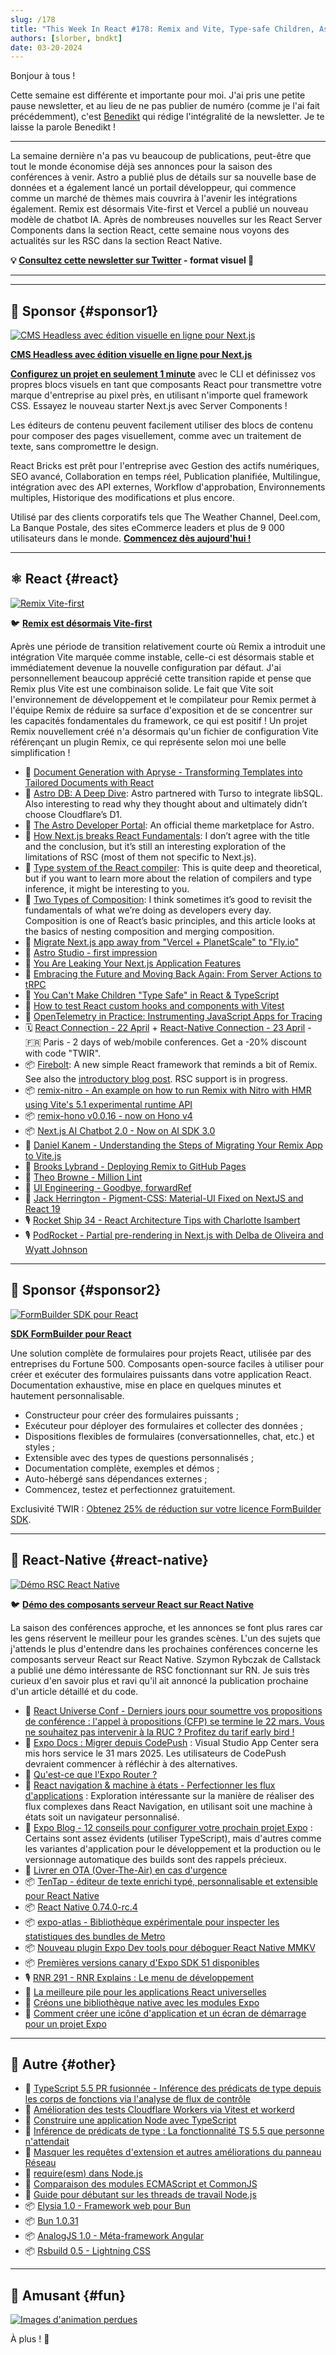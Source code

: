```yaml
---
slug: /178
title: "This Week In React #178: Remix and Vite, Type-safe Children, Astro DB, React Compiler, Firebolt, Vitest, Composition, Remix Nitro, RSC in React Native, TenTap, Expo Atlas, TypeScript, Elysia..."
authors: [slorber, bndkt]
date: 03-20-2024
---
```


Bonjour à tous !

Cette semaine est différente et importante pour moi. J'ai pris une petite pause newsletter, et au lieu de ne pas publier de numéro (comme je l'ai fait précédemment), c'est [Benedikt](https://twitter.com/bndkt) qui rédige l'intégralité de la newsletter. Je te laisse la parole Benedikt !

---

La semaine dernière n'a pas vu beaucoup de publications, peut-être que tout le monde économise déjà ses annonces pour la saison des conférences à venir. Astro a publié plus de détails sur sa nouvelle base de données et a également lancé un portail développeur, qui commence comme un marché de thèmes mais couvrira à l'avenir les intégrations également. Remix est désormais Vite-first et Vercel a publié un nouveau modèle de chatbot IA. Après de nombreuses nouvelles sur les React Server Components dans la section React, cette semaine nous voyons des actualités sur les RSC dans la section React Native.

<!-- truncate -->

**💡 [Consultez cette newsletter sur Twitter](https://slo.im/thread) - format visuel 🎨**

---


<Support />

---

## 💸 Sponsor {#sponsor1}

[![CMS Headless avec édition visuelle en ligne pour Next.js](/emails/issues/169/reactbricks.jpg)](https://reactbricks.com?utm_source=twir&utm_campaign=twir_2024&utm_medium=email)

**[CMS Headless avec édition visuelle en ligne pour Next.js](https://reactbricks.com?utm_source=twir&utm_campaign=twir_2024&utm_medium=email)**

[**Configurez un projet en seulement 1 minute**](https://reactbricks.com/sign-up?utm_source=twir&utm_campaign=twir_2024&utm_medium=email) avec le CLI et définissez vos propres blocs visuels en tant que composants React pour transmettre votre marque d'entreprise au pixel près, en utilisant n'importe quel framework CSS. Essayez le nouveau starter Next.js avec Server Components !

Les éditeurs de contenu peuvent facilement utiliser des blocs de contenu pour composer des pages visuellement, comme avec un traitement de texte, sans compromettre le design.

React Bricks est prêt pour l'entreprise avec Gestion des actifs numériques, SEO avancé, Collaboration en temps réel, Publication planifiée, Multilingue, intégration avec des API externes, Workflow d'approbation, Environnements multiples, Historique des modifications et plus encore.

Utilisé par des clients corporatifs tels que The Weather Channel, Deel.com, La Banque Postale, des sites eCommerce leaders et plus de 9 000 utilisateurs dans le monde.
[**Commencez dès aujourd'hui !**](https://reactbricks.com/sign-up?utm_source=twir&utm_campaign=twir_2024&utm_medium=email)

---

## ⚛️ React {#react}

[![Remix Vite-first](/emails/issues/178/remix_heart_vite.jpg)](https://twitter.com/markdalgleish/status/1770224011831890036)

🐦 [**Remix est désormais Vite-first**](https://twitter.com/markdalgleish/status/1770224011831890036)

Après une période de transition relativement courte où Remix a introduit une intégration Vite marquée comme instable, celle-ci est désormais stable et immédiatement devenue la nouvelle configuration par défaut. J'ai personnellement beaucoup apprécié cette transition rapide et pense que Remix plus Vite est une combinaison solide. Le fait que Vite soit l'environnement de développement et le compilateur pour Remix permet à l'équipe Remix de réduire sa surface d'exposition et de se concentrer sur les capacités fondamentales du framework, ce qui est positif ! Un projet Remix nouvellement créé n'a désormais qu'un fichier de configuration Vite référençant un plugin Remix, ce qui représente selon moi une belle simplification !

- 💸 [Document Generation with Apryse - Transforming Templates into Tailored Documents with React](https://apryse.com/blog/docx-generation-from-templates-react?utm_source=email&utm_medium=newsletter&utm_campaign=thisweekinreact4)
- 📜 [Astro DB: A Deep Dive](https://astro.build/blog/astro-db-deep-dive/): Astro partnered with Turso to integrate libSQL. Also interesting to read why they thought about and ultimately didn’t choose Cloudflare’s D1.
- 📜 [The Astro Developer Portal](https://astro.build/blog/dev-portal/): An official theme marketplace for Astro.
- 📜 [How Next.js breaks React Fundamentals](https://ondrejvelisek.github.io/how-nextjs-breaks-react-fundamentals/): I don’t agree with the title and the conclusion, but it’s still an interesting exploration of the limitations of RSC (most of them not specific to Next.js).
- 📜 [Type system of the React compiler](https://www.recompiled.dev/blog/type-system/): This is quite deep and theoretical, but if you want to learn more about the relation of compilers and type inference, it might be interesting to you.
- 📜 [Two Types of Composition](https://kyleshevlin.com/two-types-of-composition/): I think sometimes it’s good to revisit the fundamentals of what we’re doing as developers every day. Composition is one of React’s basic principles, and this article looks at the basics of nesting composition and merging composition.
- 📜 [Migrate Next.js app away from "Vercel + PlanetScale" to "Fly.io"](https://www.crispyscript.com/articles/13)
- 📜 [Astro Studio - first impression](https://maciekpalmowski.dev/blog/astro-studio-first-impression/)
- 📜 [You Are Leaking Your Next.js Application Features](https://www.rexforde.com/blog/conditional-render-problem)
- 📜 [Embracing the Future and Moving Back Again: From Server Actions to tRPC](https://documenso.com/blog/removing-server-actions)
- 📜 [You Can't Make Children "Type Safe" in React & TypeScript](https://www.totaltypescript.com/type-safe-children-in-react-and-typescript)
- 📜 [How to test React custom hooks and components with Vitest](https://www.thisdot.co/blog/how-to-test-react-custom-hooks-and-components-with-vitest)
- 📜 [OpenTelemetry in Practice: Instrumenting JavaScript Apps for Tracing](https://marmelab.com/blog/2024/03/14/opentelemetry-in-practice-instrumenting-javascript-apps-for-tracing.html)
- 🗓 [React Connection - 22 April](https://reactconnection.io/) + [React-Native Connection - 23 April](https://reactnativeconnection.io/) - 🇫🇷 Paris - 2 days of web/mobile conferences. Get a -20% discount with code "TWIR".
- 📦 [Firebolt](https://firebolt.dev/): A new simple React framework that reminds a bit of Remix. See also the [introductory blog post](https://firebolt.dev/blog/introducing-firebolt). RSC support is in progress.
- 📦 [remix-nitro - An example on how to run Remix with Nitro with HMR using Vite's 5.1 experimental runtime API](https://github.com/alessandrojcm/remix-nitro)
- 📦 [remix-hono v0.0.16 - now on Hono v4](https://github.com/sergiodxa/remix-hono/releases/tag/v0.0.16)
- 📦 [Next.js AI Chatbot 2.0 - Now on AI SDK 3.0](https://vercel.com/changelog/next-js-ai-chatbot-2-0)
- 🎥 [Daniel Kanem - Understanding the Steps of Migrating Your Remix App to Vite.js](https://www.youtube.com/watch?v=CTgQhNFqn5E)
- 🎥 [Brooks Lybrand - Deploying Remix to GitHub Pages](https://www.youtube.com/watch?v=EO_-KwSslWQ)
- 🎥 [Theo Browne - Million Lint](https://youtu.be/fcY9TthQnI4?si=bROdHJmIumw24AlO)
- 🎥 [UI Engineering - Goodbye, forwardRef](https://www.youtube.com/watch?v=m4QbeS9BTNU)
- 🎥 [Jack Herrington - Pigment-CSS: Material-UI Fixed on NextJS and React 19](https://www.youtube.com/watch?v=fyja_ldjxwA)
- 🎙️ [Rocket Ship 34 - React Architecture Tips with Charlotte Isambert](https://share.transistor.fm/s/48a4b223)
- 🎙️ [PodRocket - Partial pre-rendering in Next.js with Delba de Oliveira and Wyatt Johnson](https://podrocket.logrocket.com/partial-pre-rendering-next-js-delba-oliveira-wyatt-johnson)

<SubscribeFormEmbed placement="middle" />

---

## 💸 Sponsor {#sponsor2}

[![FormBuilder SDK pour React](/emails/issues/171/tripetto.jpg)](https://tripetto.com/sdk/this-week-in-react/?utm_source=thisweekinreact&utm_medium=sponsor&utm_campaign=sdk)

**[SDK FormBuilder pour React](https://tripetto.com/sdk/this-week-in-react/?utm_source=thisweekinreact&utm_medium=sponsor&utm_campaign=sdk)**

Une solution complète de formulaires pour projets React, utilisée par des entreprises du Fortune 500. Composants open-source faciles à utiliser pour créer et exécuter des formulaires puissants dans votre application React. Documentation exhaustive, mise en place en quelques minutes et hautement personnalisable.

- Constructeur pour créer des formulaires puissants ;
- Exécuteur pour déployer des formulaires et collecter des données ;
- Dispositions flexibles de formulaires (conversationnelles, chat, etc.) et styles ;
- Extensible avec des types de questions personnalisés ;
- Documentation complète, exemples et démos ;
- Auto-hébergé sans dépendances externes ;
- Commencez, testez et perfectionnez gratuitement.

Exclusivité TWIR : [Obtenez 25% de réduction sur votre licence FormBuilder SDK](https://tripetto.com/sdk/this-week-in-react/?utm_source=thisweekinreact&utm_medium=sponsor&utm_campaign=sdk).

---

## 📱 React-Native {#react-native}

[![Démo RSC React Native](/emails/issues/178/rn_rsc.jpg)](https://github.com/mui/material-ui/tree/master/packages/pigment-css-react)

🐦 [**Démo des composants serveur React sur React Native**](https://twitter.com/SzymonRybczak/status/1769747995862384756)

La saison des conférences approche, et les annonces se font plus rares car les gens réservent le meilleur pour les grandes scènes. L'un des sujets que j'attends le plus d'entendre dans les prochaines conférences concerne les composants serveur React sur React Native. Szymon Rybczak de Callstack a publié une démo intéressante de RSC fonctionnant sur RN. Je suis très curieux d'en savoir plus et ravi qu'il ait annoncé la publication prochaine d'un article détaillé et du code.

- 💸 [React Universe Conf - Derniers jours pour soumettre vos propositions de conférence : l'appel à propositions (CFP) se termine le 22 mars. Vous ne souhaitez pas intervenir à la RUC ? Profitez du tarif early bird !](https://www.reactuniverseconf.com/?utm_campaign=React_Universe_Conf&utm_source=email&utm_content=This_Week_in_React)
- 📖 [Expo Docs : Migrer depuis CodePush](https://docs.expo.dev/eas-update/codepush/) : Visual Studio App Center sera mis hors service le 31 mars 2025. Les utilisateurs de CodePush devraient commencer à réfléchir à des alternatives.
- 📜 [Qu'est-ce que l'Expo Router ?](https://www.themorrow.digital/blog/what-is-the-expo-router)
- 📜 [React navigation & machine à états - Perfectionner les flux d'applications](https://www.bam.tech/article/react-navigation-state-machine-perfecting-app-flows) : Exploration intéressante sur la manière de réaliser des flux complexes dans React Navigation, en utilisant soit une machine à états soit un navigateur personnalisé.
- 📜 [Expo Blog - 12 conseils pour configurer votre prochain projet Expo](https://expo.dev/blog/12-tips-for-setting-up-your-next-expo-project) : Certains sont assez évidents (utiliser TypeScript), mais d'autres comme les variantes d'application pour le développement et la production ou le versionnage automatique des builds sont des rappels précieux.
- 📜 [Livrer en OTA (Over-The-Air) en cas d'urgence](https://www.callstack.com/blog/ship-over-the-air-when-in-an-emergency)
- 📦 [TenTap - éditeur de texte enrichi typé, personnalisable et extensible pour React Native](https://github.com/10play/10tap-editor)
- 📦 [React Native 0.74.0-rc.4](https://github.com/facebook/react-native/releases/tag/v0.74.0-rc.4)
- 📦 [expo-atlas - Bibliothèque expérimentale pour inspecter les statistiques des bundles de Metro](https://github.com/byCedric/expo-atlas)
- 📦 [Nouveau plugin Expo Dev tools pour déboguer React Native MMKV](https://www.npmjs.com/package/@dev-plugins/react-native-mmkv)
- 📦 [Premières versions canary d'Expo SDK 51 disponibles](https://www.npmjs.com/package/expo/v/51.0.0-canary-20240318-dd8f245)
- 🎙️ [RNR 291 - RNR Explains : Le menu de développement](https://reactnativeradio.com/episodes/rnr-291-rnr-explains-the-dev-menu)
- 🎥 [La meilleure pile pour les applications React universelles](https://www.youtube.com/watch?v=2yvjgwTZOUY)
- 🎥 [Créons une bibliothèque native avec les modules Expo](https://www.youtube.com/watch?v=UczTzTBYRhA)
- 🎥 [Comment créer une icône d'application et un écran de démarrage pour un projet Expo](https://www.youtube.com/watch?v=QSNkU7v0MPc)

---

## 🔀 Autre {#other}

- 👀 [TypeScript 5.5 PR fusionnée - Inférence des prédicats de type depuis les corps de fonctions via l'analyse de flux de contrôle](https://github.com/microsoft/TypeScript/pull/57465)
- 📜 [Amélioration des tests Cloudflare Workers via Vitest et workerd](https://blog.cloudflare.com/workers-vitest-integration/)
- 📜 [Construire une application Node avec TypeScript](https://www.totaltypescript.com/typescript-and-node)
- 📜 [Inférence de prédicats de type : La fonctionnalité TS 5.5 que personne n'attendait](https://www.totaltypescript.com/type-predicate-inference)
- 📜 [Masquer les requêtes d'extension et autres améliorations du panneau Réseau](https://developer.chrome.com/blog/network-panel-improvements?hl=en)
- 📜 [require(esm) dans Node.js](https://joyeecheung.github.io/blog/2024/03/18/require-esm-in-node-js/)
- 📜 [Comparaison des modules ECMAScript et CommonJS](https://wanago.io/2024/03/18/ecmascript-modules-esm-commonjs/)
- 📜 [Guide pour débutant sur les threads de travail Node.js](https://betterstack.com/community/guides/scaling-nodejs/nodejs-workers-explained/)
- 📦 [Elysia 1.0 - Framework web pour Bun](https://elysiajs.com/blog/elysia-10)
- 📦 [Bun 1.0.31](https://bun.sh/blog/bun-v1.0.31)
- 📦 [AnalogJS 1.0 - Méta-framework Angular](https://dev.to/analogjs/announcing-analogjs-10-19an)
- 📦 [Rsbuild 0.5 - Lightning CSS](https://rsbuild.dev/community/releases/v0-5)

---

## 🤭 Amusant {#fun}

[![Images d'animation perdues](/emails/issues/178/meme.jpg)](https://twitter.com/ryanflorence/status/1769842701904822774)

À plus ! 👋